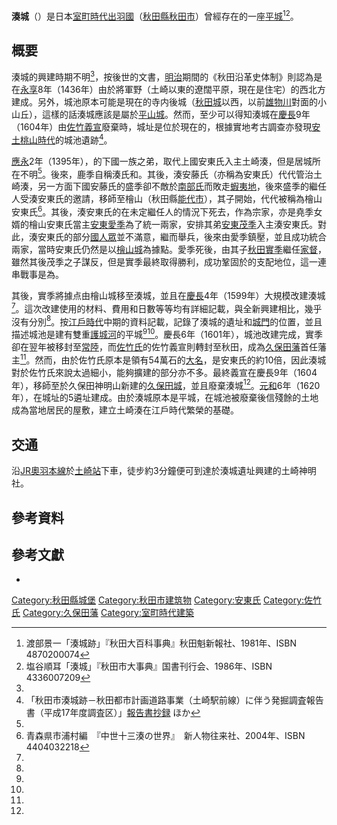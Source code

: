 {{日本城郭概要表
|name =湊城
|pref =秋田縣
|img = File:Tsuchizaki Gaiku Park.jpg
|img_capt =
|img_width =260px
|nihongo =みなとじょう
|hiragana =Minatojō
|ar_called =
|struct =[[平城_(日本)|平城]]
|tower_struct =<!--天守構造-->
|builders ={{Link-ja|安藤康季|安藤康季|安倍康季}}
|build_y =不明或[[永享|永享]]8年（1436年）
|revamp =<!--改修者-->
|rulers ={{Link-ja|安東氏|安東氏}}<br>[[佐竹氏|佐竹氏]]
|reject_y =[[慶長|慶長]]9年（1604年）
|remains =
|cultural asset = 
|rebuilding thing =なし
|location = {{coord|39|45|25|N|140|4|15|E|type:landmark||display=inline}}
}}

'''湊城'''（{{jpn|j=湊城|hg=みなとじょう|rm=Minatojō}}）是日本[[室町時代|室町時代]][[出羽國|出羽國]]{{Link-ja|土崎港|土崎港|土崎湊}}（[[秋田縣|秋田縣]][[秋田市|秋田市]]）曾經存在的一座[[平城_(日本)|平城]]<ref name=akita>渡部景一「湊城跡」『秋田大百科事典』秋田魁新報社、1981年、ISBN 4870200074</ref><ref name=akitashi>塩谷順耳「湊城」『秋田市大事典』国書刊行会、1986年、ISBN 4336007209</ref>。

== 概要 ==
湊城的興建時期不明<ref name=akitashi/>，按後世的文書，[[明治|明治]]期間的《秋田沿革史体制》則認為是在[[永享|永享]]8年（1436年）由{{Link-ja|安藤康季|安藤康季|安倍康季}}於將軍野（土崎以東的遼闊平原，現在是住宅）的西北方建成。另外，城池原本可能是現在的寺内後城（[[秋田城|秋田城]]以西，以前[[雄物川|雄物川]]對面的小山丘），這樣的話湊城應該是屬於[[平山城|平山城]]。然而，至少可以得知湊城在[[慶長|慶長]]9年（1604年）由[[佐竹義宣|佐竹義宣]]廢棄時，城址是位於現在的{{Link-ja|土崎神明社|土崎神明社}}，根據實地考古調查亦發現[[安土桃山時代|安土桃山時代]]的城池遺跡<ref>「秋田市湊城跡－秋田都市計画道路事業（土崎駅前線）に伴う発掘調査報告書（平成17年度調査区）」[http://www.city.akita.akita.jp/city/ed/cl/Form/Sr/Houkokusho049.pdf 報告書抄録] {{Wayback|url=http://www.city.akita.akita.jp/city/ed/cl/Form/Sr/Houkokusho049.pdf |date=20140809002657 }}ほか</ref>。

[[應永|應永]]2年（1395年），{{Link-ja|十三湊|十三揍}}的下國{{Link-ja|安東氏|安東氏|安藤氏}}一族{{Link-ja|安藤盛季|安藤盛季}}之弟{{Link-ja|安藤鹿季|安藤鹿季}}，取代上國安東氏入主土崎湊，但是居城所在不明<ref name=akita/>。後來，鹿季自稱湊氏和{{Link-ja|秋田城介|秋田城介}}。其後，湊安藤氏（亦稱為安東氏）代代管治土崎湊，另一方面下國安藤氏的盛季卻不敵於[[南部氏|南部氏]]而敗走[[蝦夷地|蝦夷地]]，後來盛季的繼任人{{Link-ja|安東政季|安東政季}}受湊安東氏的邀請，移師至檜山（秋田縣[[能代市|能代市]]），其子{{Link-ja|安東忠季|安東忠季}}開始，代代被稱為檜山安東氏<ref>青森県市浦村編　『中世十三湊の世界』　新人物往来社、2004年、ISBN 4404032218</ref>。其後，湊安東氏的{{Link-ja|安東堯季|安東尭季}}在未定繼任人的情況下死去，作為宗家，亦是堯季女婿的檜山安東氏當主[[安東愛季|安東愛季]]為了統一兩家，安排其弟[[安東茂季|安東茂季]]入主湊安東氏。對此，湊安東氏的部分[[國人眾|國人眾]]並不滿意，繼而舉兵，後來由愛季鎮壓，並且成功統合兩家，當時安東氏仍然是以[[檜山城|檜山城]]為據點。愛季死後，由其子[[秋田實季|秋田實季]]繼任[[家督|家督]]，雖然其後茂季之子{{Link-ja|安東通季|安東通季}}謀反，但是實季最終取得勝利，成功鞏固於{{Link-ja|秋田郡|秋田郡}}的支配地位，這一連串戰事是為{{Link-ja|湊騷動|湊騒動|湊合戰}}。

其後，實季將據点由檜山城移至湊城，並且在[[慶長|慶長]]4年（1599年）大規模改建湊城<ref name=akita/>。這次改建使用的材料、費用和日數等等均有詳細記載，與全新興建相比，幾乎沒有分別<ref name=akitashi/>。按[[江戶時代|江戶時代]]中期的資料記載，記錄了湊城的遺址和[[城門|城門]]的位置，並且描述城池是建有雙重[[護城河|護城河]]的平城<ref name=akita/><ref name=akitashi/>。慶長6年（1601年），城池改建完成，實季卻在翌年被移封至[[常陸國|常陸]]{{Link-ja|常陸宍戸藩|常陸宍戸藩|宍戸}}，而[[佐竹氏|佐竹氏]]的佐竹義宣則轉封至秋田，成為[[久保田藩|久保田藩]]首任藩主<ref name=akita/>。然而，由於佐竹氏原本是領有54萬石的[[大名_(稱謂)|大名]]，是安東氏的約10倍，因此湊城對於佐竹氏來說太過細小，能夠擴建的部分亦不多。最終義宣在慶長9年（1604年），移師至於久保田神明山新建的[[久保田城|久保田城]]，並且廢棄湊城<ref name=akita/>。[[元和_(後水尾天皇)|元和]]6年（1620年），{{Link-ja|土崎神明社|土崎神明社}}在城址的5遴址建成。由於湊城原本是平城，在城池被廢棄後信殘餘的土地成為當地居民的屋敷，建立土崎湊在江戶時代繁榮的基礎。

== 交通 ==
沿[[JR|JR]][[奧羽本線|奧羽本線]]於[[土崎站|土崎站]]下車，徒步約3分鐘便可到達於湊城遺址興建的土崎神明社。

== 參考資料 ==
{{reflist}}

== 參考文獻 ==
* {{ja icon}}{{Cite book|title=秋田県の歴史散歩編集委員会編『秋田県の歴史散歩』|publisher={{Link-ja|山川出版社|山川出版社}}|isbn=4634246058}}

{{DEFAULTSORT:Minatojō}}
[[Category:秋田縣城堡|Category:秋田縣城堡]]
[[Category:秋田市建筑物|Category:秋田市建筑物]]
[[Category:安東氏|Category:安東氏]]
[[Category:佐竹氏|Category:佐竹氏]]
[[Category:久保田藩|Category:久保田藩]]
[[Category:室町時代建築|Category:室町時代建築]]